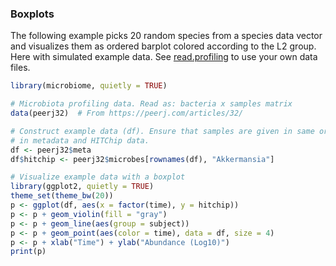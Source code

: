 ### Boxplots

The following example picks 20 random species from a species data vector and visualizes them as ordered barplot colored according to the L2 group. Here with simulated example data. See [read.profiling](reading) to use your own data files.

```r
library(microbiome, quietly = TRUE)

# Microbiota profiling data. Read as: bacteria x samples matrix
data(peerj32)  # From https://peerj.com/articles/32/

# Construct example data (df). Ensure that samples are given in same order
# in metadata and HITChip data.
df <- peerj32$meta
df$hitchip <- peerj32$microbes[rownames(df), "Akkermansia"]

# Visualize example data with a boxplot
library(ggplot2, quietly = TRUE)
theme_set(theme_bw(20))
p <- ggplot(df, aes(x = factor(time), y = hitchip))
p <- p + geom_violin(fill = "gray")
p <- p + geom_line(aes(group = subject))
p <- p + geom_point(aes(color = time), data = df, size = 4)
p <- p + xlab("Time") + ylab("Abundance (Log10)")
print(p)
```
